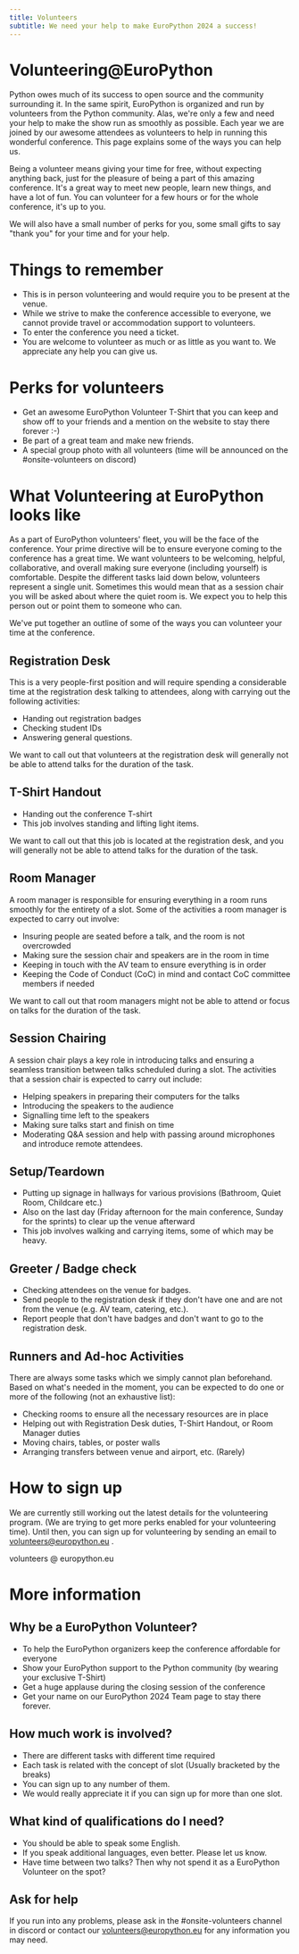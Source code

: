 ```yaml
---
title: Volunteers
subtitle: We need your help to make EuroPython 2024 a success!
---
```


# Volunteering@EuroPython

Python owes much of its success to open source and the community surrounding it. In the same spirit, EuroPython is organized and run by volunteers from the Python community. Alas, we're only a few and need your help to make the show run as smoothly as possible. Each year we are joined by our awesome attendees as volunteers to help in running this wonderful conference. This page explains some of the ways you can help us.

Being a volunteer means giving your time for free, without expecting anything back, just for the pleasure of being a part of this amazing conference. It's a great way to meet new people, learn new things, and have a lot of fun. You can volunteer for a few hours or for the whole conference, it's up to you.

We will also have a small number of perks for you, some small gifts to say "thank you" for your time and for your help.

# Things to remember

* This is in person volunteering and would require you to be present at the venue.
* While we strive to make the conference accessible to everyone, we cannot provide travel or accommodation support to volunteers.
* To enter the conference you need a ticket.
* You are welcome to volunteer as much or as little as you want to. We appreciate any help you can give us.

# Perks for volunteers

* Get an awesome EuroPython Volunteer T-Shirt that you can keep and show off to your friends and a mention on the website to stay there forever :-)
* Be part of a great team and make new friends.
* A special group photo with all volunteers (time will be announced on the #onsite-volunteers on discord)

# What Volunteering at EuroPython looks like

As a part of EuroPython volunteers' fleet, you will be the face of the conference. Your prime directive will be to ensure everyone coming to the conference has a great time.
We want volunteers to be welcoming, helpful, collaborative, and overall making sure everyone (including yourself) is comfortable.
Despite the different tasks laid down below, volunteers represent a single unit. Sometimes this would mean that as a session chair you will be asked about where the quiet room is. We expect you to help this person out or point them to someone who can.

We've put together an outline of some of the ways you can volunteer your time at the conference.

## Registration Desk

This is a very people-first position and will require spending a considerable time at the registration desk talking to attendees, along with carrying out the following activities:

* Handing out registration badges
* Checking student IDs
* Answering general questions.

We want to call out that volunteers at the registration desk will generally not be able to attend talks for the duration of the task.

## T-Shirt Handout

* Handing out the conference T-shirt
* This job involves standing and lifting light items.

We want to call out that this job is located at the registration desk, and you will generally not be able to attend talks for the duration of the task.

## Room Manager

A room manager is responsible for ensuring everything in a room runs smoothly for the entirety of a slot. Some of the activities a room manager is expected to carry out involve:

* Insuring people are seated before a talk, and the room is not overcrowded
* Making sure the session chair and speakers are in the room in time
* Keeping in touch with the AV team to ensure everything is in order
* Keeping the Code of Conduct (CoC) in mind and contact CoC committee members if needed

We want to call out that room managers might not be able to attend or focus on talks for the duration of the task.

## Session Chairing

A session chair plays a key role in introducing talks and ensuring a seamless transition between talks scheduled during a slot. The activities that a session chair is expected to carry out include:

* Helping speakers in preparing their computers for the talks
* Introducing the speakers to the audience
* Signalling time left to the speakers
* Making sure talks start and finish on time
* Moderating Q&A session and help with passing around microphones and introduce remote attendees.

## Setup/Teardown

* Putting up signage in hallways for various provisions (Bathroom, Quiet Room, Childcare etc.)
* Also on the last day (Friday afternoon for the main conference, Sunday for the sprints) to clear up the venue afterward
* This job involves walking and carrying items, some of which may be heavy.

## Greeter / Badge check

* Checking attendees on the venue for badges.
* Send people to the registration desk if they don't have one and are not from the venue (e.g. AV team, catering, etc.).
* Report people that don't have badges and don't want to go to the registration desk.

## Runners and Ad-hoc Activities

There are always some tasks which we simply cannot plan beforehand. Based on what's needed in the moment, you can be expected to do one or more of the following (not an exhaustive list):

* Checking rooms to ensure all the necessary resources are in place
* Helping out with Registration Desk duties, T-Shirt Handout, or Room Manager duties
* Moving chairs, tables, or poster walls
* Arranging transfers between venue and airport, etc. (Rarely)

# How to sign up

We are currently still working out the latest details for the volunteering program. (We are trying to get more perks enabled for your volunteering time).
Until then, you can sign up for volunteering by sending an email to [volunteers@europython.eu](mailto:volunteers@europython.eu) .

<div class="text-center mb-8">

<ButtonLink href="mailto:volunteers@europython.eu">volunteers @ europython.eu</ButtonLink>
</div>

# More information
## Why be a EuroPython Volunteer?

* To help the EuroPython organizers keep the conference affordable for everyone
* Show your EuroPython support to the Python community (by wearing your exclusive T-Shirt)
* Get a huge applause during the closing session of the conference
* Get your name on our EuroPython 2024 Team page to stay there forever.

## How much work is involved?

* There are different tasks with different time required
* Each task is related with the concept of slot (Usually bracketed by the breaks)
* You can sign up to any number of them.
* We would really appreciate it if you can sign up for more than one slot.

## What kind of qualifications do I need?

* You should be able to speak some English.
* If you speak additional languages, even better. Please let us know.
* Have time between two talks? Then why not spend it as a EuroPython Volunteer on the spot?

## Ask for help

If you run into any problems, please ask in the #onsite-volunteers channel in discord or contact our volunteers@europython.eu for any information you may need.
